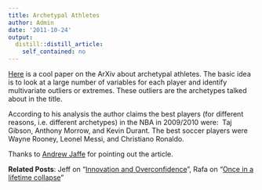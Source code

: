```yaml
---
title: Archetypal Athletes
author: Admin
date: '2011-10-24'
output:
  distill::distill_article:
    self_contained: no
---
```


<a href="http://arxiv.org/PS_cache/arxiv/pdf/1110/1110.1972v1.pdf" target="_blank">Here</a> is a cool paper on the ArXiv about archetypal athletes. The basic idea is to look at a large number of variables for each player and identify multivariate outliers or extremes. These outliers are the archetypes talked about in the title. 

According to his analysis the author claims the best players (for different reasons, i.e. different archetypes) in the NBA in 2009/2010 were:  Taj Gibson, Anthony Morrow, and Kevin Durant. The best soccer players were Wayne Rooney, Leonel Messi, and Christiano Ronaldo.

Thanks to <a href="http://www.biostat.jhsph.edu/~ajaffe/" target="_blank">Andrew Jaffe</a> for pointing out the article. 

**Related Posts**: Jeff on &#8220;<a href="http://simplystatistics.tumblr.com/post/10989030989/innovation-and-overconfidence" target="_blank">Innovation and Overconfidence</a>&#8221;, Rafa on &#8220;<a href="http://simplystatistics.tumblr.com/post/10805255044/once-in-a-lifetime-collapse" target="_blank">Once in a lifetime collapse</a>&#8221;
